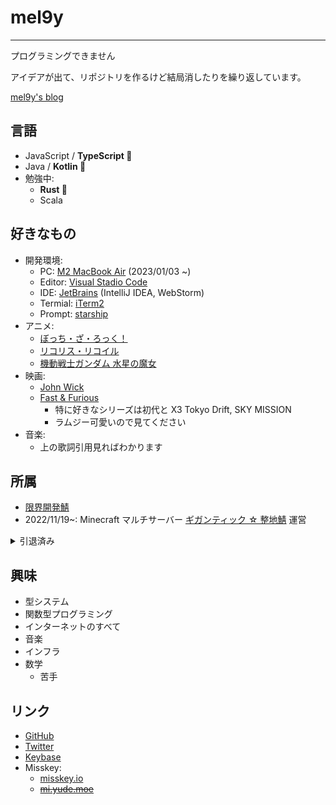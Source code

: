 
# mel9y

<Quotes />

---

プログラミングできません

アイデアが出て、リポジトリを作るけど結局消したりを繰り返しています。

[mel9y's blog](https://blog.mel9y.dev)

## 言語

- JavaScript / **TypeScript 💙**
- Java / **Kotlin 💜**
- 勉強中:
  - **Rust 🧡**
  - Scala

## 好きなもの

- 開発環境:
  - PC: [M2 MacBook Air](https://www.apple.com/jp/macbook-air-m2/) (2023/01/03 ~)
  - Editor: [Visual Stadio Code](https://code.visualstudio.com/)
  - IDE: [JetBrains](https://www.jetbrains.com/) (IntelliJ IDEA, WebStorm)
  - Termial: [iTerm2](https://iterm2.com/)
  - Prompt: [starship](https://github.com/starship/starship)
- アニメ:
  - [ぼっち・ざ・ろっく！](https://bocchi.rocks/)
  - [リコリス・リコイル](https://lycoris-recoil.com/)
  - [機動戦士ガンダム 水星の魔女](https://g-witch.net/)
- 映画:
  - [John Wick](http://johnwick.jp/)
  - [Fast & Furious](https://wildspeed-official.jp/)
    - 特に好きなシリーズは初代と X3 Tokyo Drift, SKY MISSION
    - ラムジー可愛いので見てください
- 音楽:
  - 上の歌詞引用見ればわかります

## 所属

- [限界開発鯖](https://approvers.dev/)
- 2022/11/19~: Minecraft マルチサーバー [ギガンティック ☆ 整地鯖](https://www.seichi.network/gigantic) 運営

<details>
<summary>引退済み</summary>

- ~2022: [アジ鯖](https://www.azisaba.net/) 運営

</details>

## 興味

- 型システム
- 関数型プログラミング
- インターネットのすべて
- 音楽
- インフラ
- 数学
  - 苦手

## リンク

- [GitHub](https://github.com/mel9y)
- [Twitter](https://twitter.com/mel9y)
- [Keybase](https://keybase.io/m2en)
- Misskey:
  - [misskey.io](https://misskey.io/@mel9y)
  - ~~[mi.yude.moe](https://mi.yude.moe/)~~
